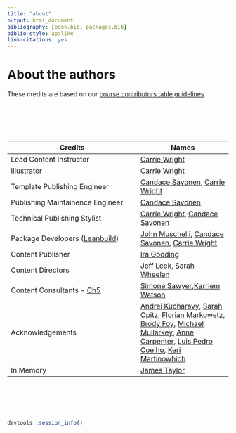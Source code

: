 ```yaml
---
title: "about"
output: html_document
bibliography: [book.bib, packages.bib]
biblio-style: apalike
link-citations: yes
---
```


# About the authors {-}


These credits are based on our [course contributors table guidelines](https://github.com/jhudsl/DaSL_Course_Template_Bookdown/wiki/How-to-give-credits).  
 
<br><br><br><br>

|Credits|Names| 
|-------|-----|
|Lead Content Instructor|[Carrie Wright](https://carriewright11.github.io)|
|Illustrator|[Carrie Wright](https://carriewright11.github.io)|
|Template Publishing Engineer|[Candace Savonen](https://www.cansavvy.com/), [Carrie Wright](https://carriewright11.github.io/)|
|Publishing Maintainence Engineer|[Candace Savonen](https://www.cansavvy.com/)|
|Technical Publishing Stylist|[Carrie Wright](https://carriewright11.github.io/), [Candace Savonen](https://www.cansavvy.com/)|
|Package Developers ([Leanbuild](https://github.com/jhudsl/leanbuild))|[John Muschelli](https://johnmuschelli.com/), [Candace Savonen](https://www.cansavvy.com/), [Carrie Wright](https://carriewright11.github.io/)|
|Content Publisher|[Ira Gooding](https://publichealth.jhu.edu/faculty/4130/ira-gooding)|
|Content Directors| [Jeff Leek](https://jtleek.com/), [Sarah Wheelan](https://www.hopkinsmedicine.org/profiles/details/sarah-wheelan)|
|Content Consultants - [Ch5](https://jhudatascience.org/ITCR_Cancer_Research_Leadership/promoting-diversity-equity-and-inclusion.html)| [Simone Sawyer](https://www.linkedin.com/in/simone-sawyer-msph-1a3b81110/),[Karriem Watson](https://www.linkedin.com/in/karriem-watson-10361035/)|
|Acknowledgements |[Andrei Kucharavy](https://twitter.com/andrei_chiffa/status/1375449259831595008?ref_src=twsrc%5Etfw%7Ctwcamp%5Etweetembed%7Ctwterm%5E1375449259831595008%7Ctwgr%5E%7Ctwcon%5Es1_c10&ref_url=http%3A%2F%2F127.0.0.1%3A4015%2Fabout-the-authors.html), [Sarah Opitz](https://twitter.com/sl_opitz/status/1375385114859933696?ref_src=twsrc%5Etfw%7Ctwcamp%5Etweetembed%7Ctwterm%5E1375385114859933696%7Ctwgr%5E%7Ctwcon%5Es1_c10&ref_url=http%3A%2F%2F127.0.0.1%3A4015%2Fabout-the-authors.html), [Florian Markowetz](https://twitter.com/markowetzlab/status/1374795012173656064?ref_src=twsrc%5Etfw%7Ctwcamp%5Etweetembed%7Ctwterm%5E1374795012173656064%7Ctwgr%5E%7Ctwcon%5Es1_c10&ref_url=http%3A%2F%2F127.0.0.1%3A4015%2Fabout-the-authors.html), [Brody Foy](https://twitter.com/foy_brody/status/1374799432445739010?ref_src=twsrc%5Etfw%7Ctwcamp%5Etweetembed%7Ctwterm%5E1374799432445739010%7Ctwgr%5E%7Ctwcon%5Es1_c10&ref_url=http%3A%2F%2F127.0.0.1%3A4015%2Fabout-the-authors.html), [Michael Mullarkey](https://twitter.com/mcmullarkey/status/1374838375031656456?ref_src=twsrc%5Etfw%7Ctwcamp%5Etweetembed%7Ctwterm%5E1374838375031656456%7Ctwgr%5E%7Ctwcon%5Es1_c10&ref_url=https%3A%2F%2Fpublish.twitter.com%2F%3Fquery%3Dhttps3A2F2Ftwitter.com2Fmcmullarkey2Fstatus2F1374838375031656456widget%3DTweet), [Anne Carpenter](https://twitter.com/DrAnneCarpenter/status/1375383099782139907?ref_src=twsrc%5Etfw%7Ctwcamp%5Etweetembed%7Ctwterm%5E1375383099782139907%7Ctwgr%5E%7Ctwcon%5Es1_c10&ref_url=https%3A%2F%2Fpublish.twitter.com%2F%3Fquery%3Dhttps3A2F2Ftwitter.com2FDrAnneCarpenter2Fstatus2F1375383099782139907widget%3DTweet), [Luis Pedro Coelho](https://twitter.com/luispedrocoelho/status/1375386159480721412?ref_src=twsrc%5Etfw%7Ctwcamp%5Etweetembed%7Ctwterm%5E1375386159480721412%7Ctwgr%5E%7Ctwcon%5Es1_c10&ref_url=https%3A%2F%2Fpublish.twitter.com%2F%3Fquery%3Dhttps3A2F2Ftwitter.com2Fluispedrocoelho2Fstatus2F1375386159480721412widget%3DTweet), [Keri Martinowhich](https://twitter.com/martinowk/status/1374803835940528128?ref_src=twsrc%5Etfw%7Ctwcamp%5Etweetembed%7Ctwterm%5E1374803835940528128%7Ctwgr%5E%7Ctwcon%5Es1_c10&ref_url=https%3A%2F%2Fpublish.twitter.com%2F%3Fquery%3Dhttps3A2F2Ftwitter.com2Fmartinowk2Fstatus2F1374803835940528128widget%3DTweet) |
|In Memory | [James Taylor](https://genomebiology.biomedcentral.com/articles/10.1186/s13059-020-02016-0) |
<br><br><br><br>  

```r
devtools::session_info()
```
